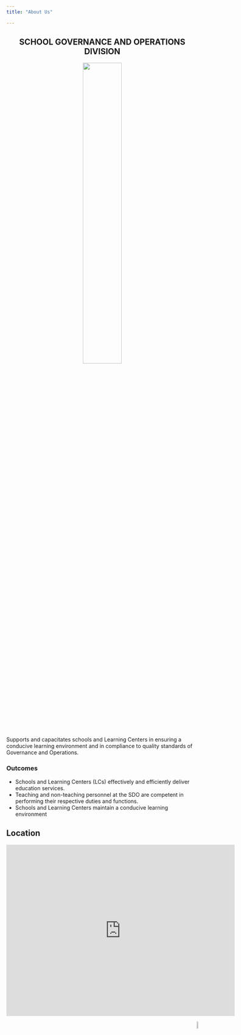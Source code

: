 ```yaml
---
title: "About Us"

---
```

<center>
## **SCHOOL GOVERNANCE AND OPERATIONS DIVISION**
</center>

<center>
![](sgod.png){width=45%}
</center>


Supports and capacitates schools and Learning Centers in ensuring a conducive learning environment and in compliance to quality standards of Governance and Operations.


  
### **Outcomes**
  
  + Schools and Learning Centers (LCs) effectively and efficiently deliver education services.
  + Teaching and non-teaching personnel at the SDO are competent in performing their respective duties and functions.
  + Schools and Learning Centers maintain a conducive learning environment
  

## Location

<center>

<iframe src="https://www.google.com/maps/embed?pb=!1m18!1m12!1m3!1d3962.9202876940326!2d125.34830551459129!3d6.6568016951867275!2m3!1f0!2f0!3f0!3m2!1i1024!2i768!4f13.1!3m3!1m2!1s0x32f9b737ce62eefb%3A0x146106bfd4a29924!2sDepEd%20Davao%20del%20Sur!5e0!3m2!1sen!2sph!4v1633925622870!5m2!1sen!2sph" width="600" height="450" style="border:0;" allowfullscreen="" loading="lazy"></iframe>

</center>

<p align="right">
<a href="#top">![](backtotop.png){width=7%}</a>
</p>

